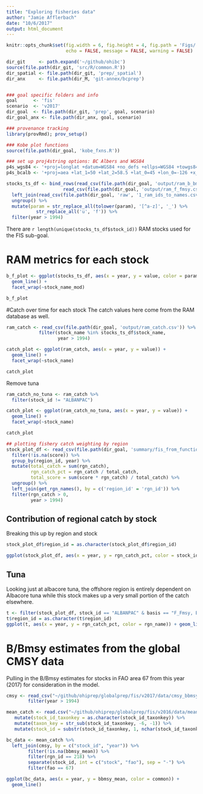 ```yaml
---
title: "Exploring fisheries data"
author: "Jamie Afflerbach"
date: "10/6/2017"
output: html_document
---
```


``` r

knitr::opts_chunk$set(fig.width = 6, fig.height = 4, fig.path = 'Figs/',
                      echo = FALSE, message = FALSE, warning = FALSE)

dir_git     <- path.expand('~/github/ohibc')
source(file.path(dir_git, 'src/R/common.R'))  
dir_spatial <- file.path(dir_git, 'prep/_spatial')  
dir_anx     <- file.path(dir_M, 'git-annex/bcprep')


### goal specific folders and info
goal      <- 'fis'
scenario  <- 'v2017'
dir_goal  <- file.path(dir_git, 'prep', goal, scenario)
dir_goal_anx <- file.path(dir_anx, goal, scenario)

### provenance tracking
library(provRmd); prov_setup()

### Kobe plot functions
source(file.path(dir_goal, 'kobe_fxns.R'))

### set up proj4string options: BC Albers and WGS84
p4s_wgs84 <- '+proj=longlat +datum=WGS84 +no_defs +ellps=WGS84 +towgs84=0,0,0'
p4s_bcalb <- '+proj=aea +lat_1=50 +lat_2=58.5 +lat_0=45 +lon_0=-126 +x_0=1000000 +y_0=0 +datum=NAD83 +units=m +no_defs +ellps=GRS80 +towgs84=0,0,0'

```

```r

stocks_ts_df <- bind_rows(read_csv(file.path(dir_goal, 'output/ram_b_bmsy.csv')),
                     read_csv(file.path(dir_goal, 'output/ram_f_fmsy.csv'))) %>%
  left_join(read_csv(file.path(dir_goal, 'raw', '1_ram_ids_to_names.csv'))) %>%
  ungroup() %>%
  mutate(param = str_replace_all(tolower(param), '[^a-z]', '_') %>%
           str_replace_all('u', 'f')) %>%
  filter(year > 1994)

```

There are `r length(unique(stocks_ts_df$stock_id))` RAM stocks used for the FIS sub-goal.

# RAM metrics for each stock

```r

b_f_plot <- ggplot(stocks_ts_df, aes(x = year, y = value, color = param)) +
  geom_line() +
  facet_wrap(~stock_name_mod)

b_f_plot

```

#Catch over time for each stock
The catch values here come from the RAM database as well.

```r

ram_catch <- read_csv(file.path(dir_goal, 'output/ram_catch.csv')) %>%
            filter(stock_name %in% stocks_ts_df$stock_name,
                   year > 1994)

catch_plot <- ggplot(ram_catch, aes(x = year, y = value)) +
  geom_line() +
  facet_wrap(~stock_name)

catch_plot

```

Remove tuna

```r

ram_catch_no_tuna <- ram_catch %>%
  filter(stock_id != "ALBANPAC")

catch_plot <- ggplot(ram_catch_no_tuna, aes(x = year, y = value)) +
  geom_line() +
  facet_wrap(~stock_name)

catch_plot

```

```r

## plotting fishery catch weighting by region
stock_plot_df <- read_csv(file.path(dir_goal, 'summary/fis_from_functions.csv')) %>%
  filter(!is.na(score)) %>%
  group_by(region_id, year) %>%
  mutate(total_catch = sum(rgn_catch),
         rgn_catch_pct = rgn_catch / total_catch,
         total_score = sum(score * rgn_catch) / total_catch) %>%
  ungroup() %>%
  left_join(get_rgn_names(), by = c('region_id' = 'rgn_id')) %>%
  filter(rgn_catch > 0,
         year > 1994)

```

## Contribution of regional catch by stock

Breaking this up by region and stock

```r

stock_plot_df$region_id = as.character(stock_plot_df$region_id)

ggplot(stock_plot_df, aes(x = year, y = rgn_catch_pct, color = stock_id)) + geom_line() + facet_wrap(~ rgn_name)

```

## Tuna

Looking just at albacore tuna, the offshore region is entirely dependent on Albacore tuna while this stock makes up a very small portion of the catch elsewhere.

```r

t <- filter(stock_plot_df, stock_id == "ALBANPAC" & basis == "F_Fmsy, B_Bmsy")
t$region_id = as.character(t$region_id)
ggplot(t, aes(x = year, y = rgn_catch_pct, color = rgn_name)) + geom_line()

```


# B/Bmsy estimates from the global CMSY data

Pulling in the B/Bmsy estimates for stocks in FAO area 67 from this year (2017) for consideration in the model.

```r


cmsy <- read_csv("~/github/ohiprep/globalprep/fis/v2017/data/cmsy_bbmsy.csv") %>%
        filter(year > 1994)

mean_catch <- read.csv("~/github/ohiprep/globalprep/fis/v2016/data/mean_catch.csv") %>%
   mutate(stock_id_taxonkey = as.character(stock_id_taxonkey)) %>%
   mutate(taxon_key = str_sub(stock_id_taxonkey, -6, -1)) %>%
   mutate(stock_id = substr(stock_id_taxonkey, 1, nchar(stock_id_taxonkey)-7)) 

bc_data <- mean_catch %>%
  left_join(cmsy, by = c("stock_id", "year")) %>%
        filter(!is.na(bbmsy_mean)) %>%
        filter(rgn_id == 218) %>%
        separate(stock_id, int = c("stock", "fao"), sep = "-") %>%
        filter(fao == 67)

ggplot(bc_data, aes(x = year, y = bbmsy_mean, color = common)) +
  geom_line()
        

```



